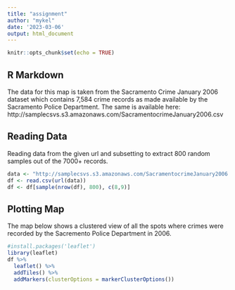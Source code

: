 ```yaml
---
title: "assignment"
author: "mykel"
date: '2023-03-06'
output: html_document
---
```


```r
knitr::opts_chunk$set(echo = TRUE)
```

## R Markdown
The data for this map is taken from the Sacramento Crime January 2006 dataset which contains 7,584 crime records as made available by the Sacramento Police Department. The same is available here: http://samplecsvs.s3.amazonaws.com/SacramentocrimeJanuary2006.csv 

## Reading Data

Reading data from the given url and subsetting to extract 800 random samples out of the 7000+ records.  

```r
data <- "http://samplecsvs.s3.amazonaws.com/SacramentocrimeJanuary2006.csv"
df <- read.csv(url(data))
df <- df[sample(nrow(df), 800), c(8,9)]
```
 

## Plotting Map

The map below shows a clustered view of all the spots where crimes were recorded by the Sacremento Police Department in 2006. 

```r
#install.packages('leaflet')
library(leaflet)
df %>%
  leaflet() %>%
  addTiles() %>%
  addMarkers(clusterOptions = markerClusterOptions())
```

